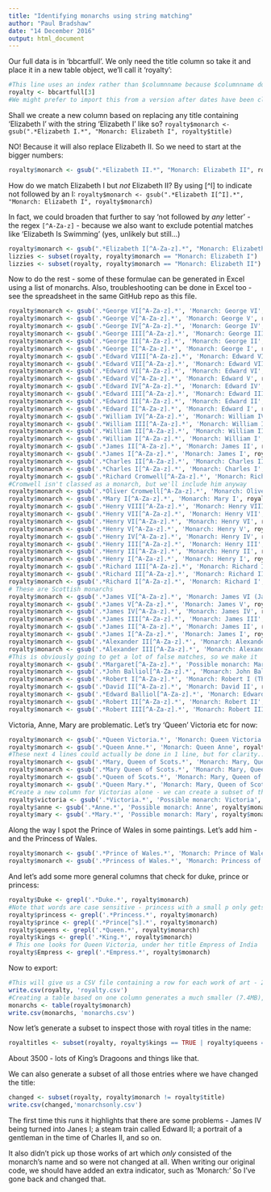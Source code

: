 ```yaml
---
title: "Identifying monarchs using string matching"
author: "Paul Bradshaw"
date: "14 December 2016"
output: html_document
---
```


Our full data is in 'bbcartfull'. We only need the title column so take it and place it in a new table object, we'll call it 'royalty':

```r
#This line uses an index rather than $columnname because $columnname does not create a table
royalty <- bbcartfull[3]
#We might prefer to import this from a version after dates have been cleaned
```

Shall we create a new column based on replacing any title containing 'Elizabeth I' with the string 'Elizabeth I' like so? `royalty$monarch <- gsub(".*Elizabeth I.*", "Monarch: Elizabeth I", royalty$title)`

NO! Because it will also replace Elizabeth II. So we need to start at the bigger numbers:

```r
royalty$monarch <- gsub(".*Elizabeth II.*", "Monarch: Elizabeth II", royalty$title)
```

How do we match Elizabeth I but *not* Elizabeth II? By using [^I] to indicate not followed by an I: `royalty$monarch <- gsub(".*Elizabeth I[^I].*", "Monarch: Elizabeth I", royalty$monarch)`

In fact, we could broaden that further to say 'not followed by *any* letter' - the regex `[^A-Za-z]` - because we also want to exclude potential matches like 'Elizabeth Is Swimming' (yes, unlikely but still...)


```r
royalty$monarch <- gsub(".*Elizabeth I[^A-Za-z].*", "Monarch: Elizabeth I", royalty$monarch)
lizzies <- subset(royalty, royalty$monarch == "Monarch: Elizabeth I")
lizzies <- subset(royalty, royalty$monarch == "Monarch: Elizabeth II")
```

Now to do the rest - some of these formulae can be generated in Excel using a list of monarchs. Also, troubleshooting can be done in Excel too - see the spreadsheet in the same GitHub repo as this file.

```r
royalty$monarch <- gsub('.*George VI[^A-Za-z].*', 'Monarch: George VI', royalty$monarch)
royalty$monarch <- gsub('.*George V[^A-Za-z].*', 'Monarch: George V', royalty$monarch)
royalty$monarch <- gsub('.*George IV[^A-Za-z].*', 'Monarch: George IV', royalty$monarch)
royalty$monarch <- gsub('.*George III[^A-Za-z].*', 'Monarch: George III', royalty$monarch)
royalty$monarch <- gsub('.*George II[^A-Za-z].*', 'Monarch: George II', royalty$monarch)
royalty$monarch <- gsub('.*George I[^A-Za-z].*', 'Monarch: George I', royalty$monarch)
royalty$monarch <- gsub('.*Edward VIII[^A-Za-z].*', 'Monarch: Edward VIII', royalty$monarch)
royalty$monarch <- gsub('.*Edward VII[^A-Za-z].*', 'Monarch: Edward VII', royalty$monarch)
royalty$monarch <- gsub('.*Edward VI[^A-Za-z].*', 'Monarch: Edward VI', royalty$monarch)
royalty$monarch <- gsub('.*Edward V[^A-Za-z].*', 'Monarch: Edward V', royalty$monarch)
royalty$monarch <- gsub('.*Edward IV[^A-Za-z].*', 'Monarch: Edward IV', royalty$monarch)
royalty$monarch <- gsub('.*Edward III[^A-Za-z].*', 'Monarch: Edward III', royalty$monarch)
royalty$monarch <- gsub('.*Edward II[^A-Za-z].*', 'Monarch: Edward II', royalty$monarch)
royalty$monarch <- gsub('.*Edward I[^A-Za-z].*', 'Monarch: Edward I', royalty$monarch)
royalty$monarch <- gsub('.*William IV[^A-Za-z].*', 'Monarch: William IV', royalty$monarch)
royalty$monarch <- gsub('.*William III[^A-Za-z].*', 'Monarch: William III', royalty$monarch)
royalty$monarch <- gsub('.*William II[^A-Za-z].*', 'Monarch: William II', royalty$monarch)
royalty$monarch <- gsub('.*William I[^A-Za-z].*', 'Monarch: William I', royalty$monarch)
royalty$monarch <- gsub('.*James II[^A-Za-z].*', 'Monarch: James II', royalty$monarch)
royalty$monarch <- gsub('.*James I[^A-Za-z].*', 'Monarch: James I', royalty$monarch)
royalty$monarch <- gsub('.*Charles II[^A-Za-z].*', 'Monarch: Charles II', royalty$monarch)
royalty$monarch <- gsub('.*Charles I[^A-Za-z].*', 'Monarch: Charles I', royalty$monarch)
royalty$monarch <- gsub('.*Richard Cromwell[^A-Za-z].*', 'Monarch: Richard Cromwell', royalty$monarch)
#Cromwell isn't classed as a monarch, but we'll include him anyway
royalty$monarch <- gsub('.*Oliver Cromwell[^A-Za-z].*', 'Monarch: Oliver Cromwell', royalty$monarch)
royalty$monarch <- gsub('.*Mary I[^A-Za-z].*', 'Monarch: Mary I', royalty$monarch)
royalty$monarch <- gsub('.*Henry VIII[^A-Za-z].*', 'Monarch: Henry VIII', royalty$monarch)
royalty$monarch <- gsub('.*Henry VII[^A-Za-z].*', 'Monarch: Henry VII', royalty$monarch)
royalty$monarch <- gsub('.*Henry VI[^A-Za-z].*', 'Monarch: Henry VI', royalty$monarch)
royalty$monarch <- gsub('.*Henry V[^A-Za-z].*', 'Monarch: Henry V', royalty$monarch)
royalty$monarch <- gsub('.*Henry IV[^A-Za-z].*', 'Monarch: Henry IV', royalty$monarch)
royalty$monarch <- gsub('.*Henry III[^A-Za-z].*', 'Monarch: Henry III', royalty$monarch)
royalty$monarch <- gsub('.*Henry II[^A-Za-z].*', 'Monarch: Henry II', royalty$monarch)
royalty$monarch <- gsub('.*Henry I[^A-Za-z].*', 'Monarch: Henry I', royalty$monarch)
royalty$monarch <- gsub('.*Richard III[^A-Za-z].*', 'Monarch: Richard III', royalty$monarch)
royalty$monarch <- gsub('.*Richard II[^A-Za-z].*', 'Monarch: Richard II', royalty$monarch)
royalty$monarch <- gsub('.*Richard I[^A-Za-z].*', 'Monarch: Richard I', royalty$monarch)
# These are Scottish monarchs
royalty$monarch <- gsub('.*James VI[^A-Za-z].*', 'Monarch: James VI (James I of England 1603-1625)', royalty$monarch)
royalty$monarch <- gsub('.*James V[^A-Za-z].*', 'Monarch: James V', royalty$monarch)
royalty$monarch <- gsub('.*James IV[^A-Za-z].*', 'Monarch: James IV', royalty$monarch)
royalty$monarch <- gsub('.*James III[^A-Za-z].*', 'Monarch: James III', royalty$monarch)
royalty$monarch <- gsub('.*James II[^A-Za-z].*', 'Monarch: James II', royalty$monarch)
royalty$monarch <- gsub('.*James I[^A-Za-z].*', 'Monarch: James I', royalty$monarch)
royalty$monarch <- gsub('.*Alexander II[^A-Za-z].*', 'Monarch: Alexander II', royalty$monarch)
royalty$monarch <- gsub('.*Alexander III[^A-Za-z].*', 'Monarch: Alexander III', royalty$monarch)
#This is obviously going to get a lot of false matches, so we make it 'possible monarch'
royalty$monarch <- gsub('.*Margaret[^A-Za-z].*', 'Possible monarch: Margaret', royalty$monarch)
royalty$monarch <- gsub('.*John Balliol[^A-Za-z].*', 'Monarch: John Balliol', royalty$monarch)
royalty$monarch <- gsub('.*Robert I[^A-Za-z].*', 'Monarch: Robert I (The Bruce)', royalty$monarch)
royalty$monarch <- gsub('.*David II[^A-Za-z].*', 'Monarch: David II', royalty$monarch)
royalty$monarch <- gsub('.*Edward Balliol[^A-Za-z].*', 'Monarch: Edward Balliol', royalty$monarch)
royalty$monarch <- gsub('.*Robert II[^A-Za-z].*', 'Monarch: Robert II', royalty$monarch)
royalty$monarch <- gsub('.*Robert III[^A-Za-z].*', 'Monarch: Robert III', royalty$monarch)
```

Victoria, Anne, Mary are problematic. Let's try 'Queen' Victoria etc for now:

```r
royalty$monarch <- gsub('.*Queen Victoria.*', 'Monarch: Queen Victoria', royalty$monarch)
royalty$monarch <- gsub('.*Queen Anne.*', 'Monarch: Queen Anne', royalty$monarch)
#These next 4 lines could actually be done in 1 line, but for clarity...
royalty$monarch <- gsub('.*Mary, Queen of Scots.*', 'Monarch: Mary, Queen of Scots', royalty$monarch)
royalty$monarch <- gsub('.*Mary Queen of Scots.*', 'Monarch: Mary, Queen of Scots', royalty$monarch)
royalty$monarch <- gsub('.*Queen of Scots.*', 'Monarch: Mary, Queen of Scots', royalty$monarch)
royalty$monarch <- gsub('.*Queen Mary.*', 'Monarch: Mary, Queen of Scots', royalty$monarch)
#Create a new column for Victorias alone - we can create a subset of this to check
royalty$victoria <- gsub('.*Victoria.*', 'Possible monarch: Victoria', royalty$monarch)
royalty$anne <- gsub('.*Anne.*', 'Possible monarch: Anne', royalty$monarch)
royalty$mary <- gsub('.*Mary.*', 'Possible monarch: Mary', royalty$monarch)
```



Along the way I spot the Prince of Wales in some paintings. Let's add him - and the Princess of Wales.

```r
royalty$monarch <- gsub('.*Prince of Wales.*', 'Monarch: Prince of Wales', royalty$monarch)
royalty$monarch <- gsub('.*Princess of Wales.*', 'Monarch: Princess of Wales', royalty$monarch)
```

And let's add some more general columns that check for duke, prince or princess: 

```r
royalty$Duke <- grepl('.*Duke.*', royalty$monarch)
#Note that words are case sensitive - princess with a small p only gets 2 matches; with a capital it's 250 - we could ask for either but...
royalty$princess <- grepl('.*Princess.*', royalty$monarch)
royalty$prince <- grepl('.*Prince[^s].*', royalty$monarch)
royalty$queens <- grepl('.*Queen.*', royalty$monarch)
royalty$kings <- grepl('.*King.*', royalty$monarch)
# This one looks for Queen Victoria, under her title Empress of India
royalty$Empress <- grepl('.*Empress.*', royalty$monarch)
```

Now to export: 

```r
#This will give us a CSV file containing a row for each work of art - 214,000 - it is 43MB
write.csv(royalty, 'royalty.csv')
#Creating a table based on one column generates a much smaller (7.4MB), summary, dataset - 165,000 rows because some appear more than once
monarchs <- table(royalty$monarch)
write.csv(monarchs, 'monarchs.csv')
```

Now let's generate a subset to inspect those with royal titles in the name:

```r
royaltitles <- subset(royalty, royalty$kings == TRUE | royalty$queens == TRUE | royalty$Duke == TRUE | royalty$prince == TRUE | royalty$princess == TRUE)
```

About 3500 - lots of King's Dragoons and things like that.

We can also generate a subset of all those entries where we have changed the title:

```r
changed <- subset(royalty, royalty$monarch != royalty$title)
write.csv(changed,'monarchsonly.csv')
```

The first time this runs it highlights that there are some problems - James IV being turned into Janes I; a steam train called Edward II; a portrait of a gentleman in the time of Charles II, and so on.

It also didn't pick up those works of art which *only* consisted of the monarch's name and so were not changed at all. When writing our original code, we should have added an extra indicator, such as 'Monarch:' So I've gone back and changed that.



